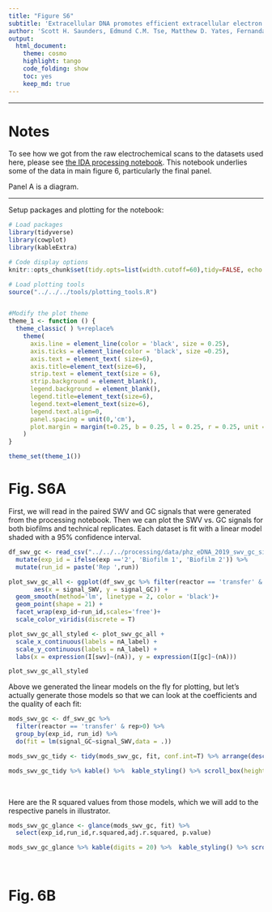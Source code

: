 ```yaml
---
title: "Figure S6"
subtitle: 'Extracellular DNA promotes efficient extracellular electron transfer by pyocyanin in *Pseudomonas aeruginosa* biofilms.'
author: 'Scott H. Saunders, Edmund C.M. Tse, Matthew D. Yates, Fernanda Jiménez-Otero, Jacqueline K. Barton, Leonard M. Tender and Dianne K. Newman'
output:
  html_document:
    theme: cosmo
    highlight: tango
    code_folding: show
    toc: yes
    keep_md: true
---
```


--------

# Notes

To see how we got from the raw electrochemical scans to the datasets used here, please see [the IDA processing notebook](https://scott-saunders.github.io/phz_eDNA_2019/code/processing/IDA_processing.html). This notebook underlies some of the data in main figure 6, particularly the final panel. 

Panel A is a diagram.

----

Setup packages and plotting for the notebook:

```r
# Load packages
library(tidyverse)
library(cowplot)
library(kableExtra)

# Code display options
knitr::opts_chunk$set(tidy.opts=list(width.cutoff=60),tidy=FALSE, echo = TRUE, message=FALSE, warning=FALSE, fig.align="center", fig.retina = 2)

# Load plotting tools
source("../../../tools/plotting_tools.R")


#Modify the plot theme
theme_1 <- function () {
  theme_classic( ) %+replace%
    theme(
      axis.line = element_line(color = 'black', size = 0.25),
      axis.ticks = element_line(color = 'black', size =0.25),
      axis.text = element_text( size=6),
      axis.title=element_text(size=6),
      strip.text = element_text(size = 6),
      strip.background = element_blank(),
      legend.background = element_blank(),
      legend.title=element_text(size=6),
      legend.text=element_text(size=6),
      legend.text.align=0,
      panel.spacing = unit(0,'cm'),
      plot.margin = margin(t=0.25, b = 0.25, l = 0.25, r = 0.25, unit = 'cm')
    )
}

theme_set(theme_1())
```

# Fig. S6A

First, we will read in the paired SWV and GC signals that were generated from the processing notebook. Then we can plot the SWV vs. GC signals for both biofilms and technical replicates. Each dataset is fit with a linear model shaded with a 95% confidence interval.

```r

df_swv_gc <- read_csv("../../../processing/data/phz_eDNA_2019_swv_gc_signals.csv") %>% 
  mutate(exp_id = ifelse(exp =='2', 'Biofilm 1', 'Biofilm 2')) %>% 
  mutate(run_id = paste('Rep ',run))

plot_swv_gc_all <- ggplot(df_swv_gc %>% filter(reactor == 'transfer' & rep>0), 
       aes(x = signal_SWV, y = signal_GC)) + 
  geom_smooth(method='lm', linetype = 2, color = 'black')+
  geom_point(shape = 21) + 
  facet_wrap(exp_id~run_id,scales='free')+
  scale_color_viridis(discrete = T)

plot_swv_gc_all_styled <- plot_swv_gc_all + 
  scale_x_continuous(labels = nA_label) + 
  scale_y_continuous(labels = nA_label) + 
  labs(x = expression(I[swv]~(nA)), y = expression(I[gc]~(nA)))

plot_swv_gc_all_styled

```

Above we generated the linear models on the fly for plotting, but let's actually generate those models so that we can look at the coefficients and the quality of each fit:

```r
mods_swv_gc <- df_swv_gc %>% 
  filter(reactor == 'transfer' & rep>0) %>% 
  group_by(exp_id, run_id) %>% 
  do(fit = lm(signal_GC~signal_SWV,data = .))

mods_swv_gc_tidy <- tidy(mods_swv_gc, fit, conf.int=T) %>% arrange(desc(term))

mods_swv_gc_tidy %>% kable() %>%  kable_styling() %>% scroll_box(height = '300px')
```

<br>

Here are the R squared values from those models, which we will add to the respective panels in illustrator.

```r
mods_swv_gc_glance <- glance(mods_swv_gc, fit) %>% 
  select(exp_id,run_id,r.squared,adj.r.squared, p.value)

mods_swv_gc_glance %>% kable(digits = 20) %>%  kable_styling() %>% scroll_box(height = '300px')
```

<br>

# Fig. 6B


